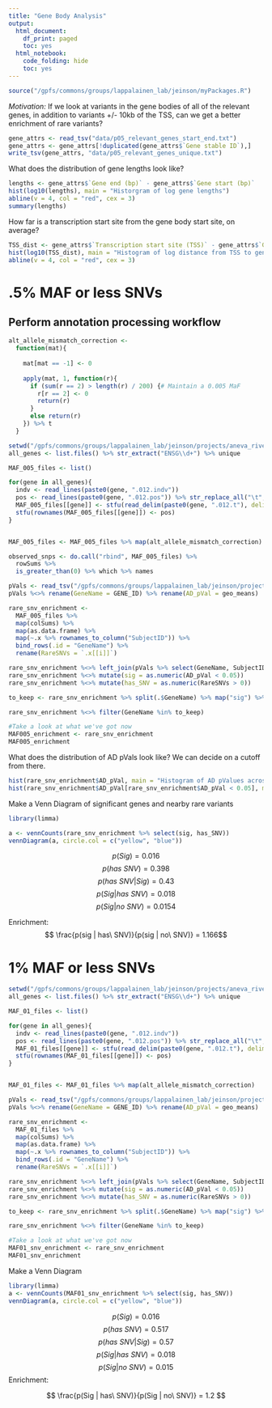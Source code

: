 ```yaml
---
title: "Gene Body Analysis"
output:
  html_document:
    df_print: paged
    toc: yes
  html_notebook:
    code_folding: hide
    toc: yes
---
```



```r
source("/gpfs/commons/groups/lappalainen_lab/jeinson/myPackages.R")
```

*Motivation:* If we look at variants in the gene bodies of all of the relevant genes, in addition to variants +/- 10kb of the TSS, can we get a better enrichment of rare variants?

```r
gene_attrs <- read_tsv("data/p05_relevant_genes_start_end.txt")
gene_attrs <- gene_attrs[!duplicated(gene_attrs$`Gene stable ID`),]
write_tsv(gene_attrs, "data/p05_relevant_genes_unique.txt")
```

What does the distribution of gene lengths look like?
```r
lengths <- gene_attrs$`Gene end (bp)` - gene_attrs$`Gene start (bp)`
hist(log10(lengths), main = "Historgram of log gene lengths")
abline(v = 4, col = "red", cex = 3)
summary(lengths)
```


How far is a transcription start site from the gene body start site, on average?
```r
TSS_dist <- gene_attrs$`Transcription start site (TSS)` - gene_attrs$`Gene start (bp)`
hist(log10(TSS_dist), main = "Histogram of log distance from TSS to gene start")
abline(v = 4, col = "red", cex = 3)

```

# .5% MAF or less SNVs

## Perform annotation processing workflow
```r
alt_allele_mismatch_correction <- 
  function(mat){
    
    mat[mat == -1] <- 0
    
    apply(mat, 1, function(r){
      if (sum(r == 2) > length(r) / 200) {# Maintain a 0.005 MaF
        r[r == 2] <- 0
        return(r)
      }
      else return(r)
    }) %>% t 
  }
```

```r
setwd("/gpfs/commons/groups/lappalainen_lab/jeinson/projects/aneva_river/gene_body_analysis/MAF005_gb_SNVs/")
all_genes <- list.files() %>% str_extract("ENSG\\d+") %>% unique

MAF_005_files <- list()

for(gene in all_genes){
  indv <- read_lines(paste0(gene, ".012.indv"))
  pos <- read_lines(paste0(gene, ".012.pos")) %>% str_replace_all("\t", ":")
  MAF_005_files[[gene]] <- stfu(read_delim(paste0(gene, ".012.t"), delim = " ", col_names = indv, skip = 1, progress = FALSE))
  stfu(rownames(MAF_005_files[[gene]]) <- pos)
}


MAF_005_files <- MAF_005_files %>% map(alt_allele_mismatch_correction)
```

```r
observed_snps <- do.call("rbind", MAF_005_files) %>% 
  rowSums %>% 
  is_greater_than(0) %>% which %>% names
```

```r
pVals <- read_tsv("/gpfs/commons/groups/lappalainen_lab/jeinson/projects/aneva_river/fourTiss_gb_analysis/fourTiss_AD_mean_pVals.tsv.gz")
pVals %<>% rename(GeneName = GENE_ID) %>% rename(AD_pVal = geo_means)
```

```r
rare_snv_enrichment <- 
  MAF_005_files %>%
  map(colSums) %>%
  map(as.data.frame) %>%
  map(~.x %>% rownames_to_column("SubjectID")) %>%
  bind_rows(.id = "GeneName") %>%
  rename(RareSNVs = `.x[[i]]`)

rare_snv_enrichment %<>% left_join(pVals %>% select(GeneName, SubjectID, AD_pVal)) %>% filter(!is.na(AD_pVal))
rare_snv_enrichment %<>% mutate(sig = as.numeric(AD_pVal < 0.05))
rare_snv_enrichment %<>% mutate(has_SNV = as.numeric(RareSNVs > 0))

to_keep <- rare_snv_enrichment %>% split(.$GeneName) %>% map("sig") %>% map_dbl(sum) %>% is_greater_than(0) %>% which %>% names

rare_snv_enrichment %<>% filter(GeneName %in% to_keep)

#Take a look at what we've got now
MAF005_enrichment <- rare_snv_enrichment
MAF005_enrichment
```

What does the distribution of AD pVals look like? We can decide on a cutoff from there. 
```r
hist(rare_snv_enrichment$AD_pVal, main = "Histogram of AD pValues across 800ish genes", xlab = "pVal")
hist(rare_snv_enrichment$AD_pVal[rare_snv_enrichment$AD_pVal < 0.05], main = "Historam of AD pValues less than 0.05", xlab = "pVal")
```

Make a Venn Diagram of significant genes and nearby rare variants
```r
library(limma)

a <- vennCounts(rare_snv_enrichment %>% select(sig, has_SNV))
vennDiagram(a, circle.col = c("yellow", "blue"))
```

$$ p(Sig) = 0.016 $$
$$ p(has\ SNV) = 0.398 $$
$$ p(has\ SNV | Sig) = 0.43 $$
$$ p(Sig | has\ SNV) = 0.018 $$
$$ p(Sig | no\ SNV ) = 0.0154$$

Enrichment:
$$ \frac{p(sig | has\ SNV)}{p(sig | no\ SNV)} = 1.166$$

# 1% MAF or less SNVs
```r
setwd("/gpfs/commons/groups/lappalainen_lab/jeinson/projects/aneva_river/gene_body_analysis/MAF01_gb_SNVs/")
all_genes <- list.files() %>% str_extract("ENSG\\d+") %>% unique

MAF_01_files <- list()

for(gene in all_genes){
  indv <- read_lines(paste0(gene, ".012.indv"))
  pos <- read_lines(paste0(gene, ".012.pos")) %>% str_replace_all("\t", ":")
  MAF_01_files[[gene]] <- stfu(read_delim(paste0(gene, ".012.t"), delim = " ", col_names = indv, skip = 1, progress = FALSE))
  stfu(rownames(MAF_01_files[[gene]]) <- pos)
}


MAF_01_files <- MAF_01_files %>% map(alt_allele_mismatch_correction)
```


```r
pVals <- read_tsv("/gpfs/commons/groups/lappalainen_lab/jeinson/projects/aneva_river/fourTiss_gb_analysis/fourTiss_AD_mean_pVals.tsv.gz")
pVals %<>% rename(GeneName = GENE_ID) %>% rename(AD_pVal = geo_means)
```

```r
rare_snv_enrichment <-
  MAF_01_files %>%
  map(colSums) %>%
  map(as.data.frame) %>%
  map(~.x %>% rownames_to_column("SubjectID")) %>%
  bind_rows(.id = "GeneName") %>%
  rename(RareSNVs = `.x[[i]]`)

rare_snv_enrichment %<>% left_join(pVals %>% select(GeneName, SubjectID, AD_pVal)) %>% filter(!is.na(AD_pVal))
rare_snv_enrichment %<>% mutate(sig = as.numeric(AD_pVal < 0.05))
rare_snv_enrichment %<>% mutate(has_SNV = as.numeric(RareSNVs > 0))

to_keep <- rare_snv_enrichment %>% split(.$GeneName) %>% map("sig") %>% map_dbl(sum) %>% is_greater_than(0) %>% which %>% names

rare_snv_enrichment %<>% filter(GeneName %in% to_keep)

#Take a look at what we've got now
MAF01_snv_enrichment <- rare_snv_enrichment
MAF01_snv_enrichment
```

Make a Venn Diagram
```r
library(limma)
a <- vennCounts(MAF01_snv_enrichment %>% select(sig, has_SNV))
vennDiagram(a, circle.col = c("yellow", "blue"))
```

$$ p(Sig) = 0.016 $$
$$ p(has\ SNV) = 0.517 $$
$$ p(has\ SNV | Sig) = 0.57 $$
$$ p(Sig | has\ SNV) = 0.018 $$
$$ p(Sig | no\ SNV) = 0.015 $$
Enrichment:

$$ \frac{p(Sig | has\ SNV)}{p(Sig | no\ SNV)} = 1.2 $$

